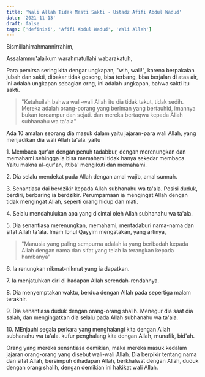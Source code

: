 ```yaml
---
title: 'Wali Allah Tidak Mesti Sakti - Ustadz Afifi Abdul Wadud'
date: '2021-11-13'
draft: false
tags: ['definisi', 'Afifi Abdul Wadud', 'Wali Allah']
---
```


Bismillahirrahmannirrahim,

Assalammu'alaikum warahmatullahi wabarakatuh,

Para pemirsa sering kita dengar ungkapan, "wih, wali!", karena berpakaian jubah dan sakti, dibakar tidak gosong, bisa terbang, bisa berjalan di atas air, ini adalah ungkapan sebagian orng, ini adalah ungkapan, bahwa sakti itu sakti.

> "Ketahuilah bahwa wali-wali Allah itu dia tidak takut, tidak sedih. Mereka adalah orang-porang yang beriman yang bertauhid, imannya bukan tercampur dan sejati. dan mereka bertaqwa kepada Allah subhanahu wa ta'ala"

Ada 10 amalan seorang dia masuk dalam yaitu jajaran-para wali Allah, yang menjadikan dia wali Allah ta'ala. yaitu

1\. Membaca qur'an dengan penuh tadabbur, dengan merenungkan dan memahami sehingga ia bisa memahami tidak hanya sekedar membaca. Yaitu makna al-qur'an, ittiba' mengikuti dan memahami.

2\. Dia selalu mendekat pada Allah dengan amal wajib, amal sunnah.

3\. Senantiasa dai berdzikir kepada Allah subhanahu wa ta'ala. Posisi duduk, berdiri, berbaring ia berdzikir. Perumpamaan ia mengingat Allah dengan tidak mengingat Allah, seperti orang hidup dan mati.

4\. Selalu mendahulukan apa yang dicintai oleh Allah subhanahu wa ta'ala.

5\. Dia senantiasa merenungkan, memahami, mentadaburi nama-nama dan sifat Allah ta'ala. Imam Ibnul Qayyim mengatakan, yang artinya,

> "Manusia yang paling sempurna adalah ia yang beribadah kepada Allah dengan nama dan sifat yang telah Ia terangkan kepada hambanya"

6\. Ia renungkan nikmat-nikmat yang ia dapatkan.

7\. Ia menjatuhkan diri di hadapan Allah serendah-rendahnya.

8\. Dia menyemptakan waktu, berdua dengan Allah pada sepertiga malam terakhir.

9\. Dia senantiasa duduk dengan orang-orang shalih. Menegur dia saat dia salah, dan mengingatkan dia selalu pada Allah subhanahu wa ta'ala.

10\. MEnjauhi segala perkara yang menghalangi kita dengan Allah subhanahu wa ta'ala. kufur penghalang kita dengan Allah, munafik, bid'ah.

Orang yang mereka sensntiasa demikian, maka mereka masuk kedalam jajaran orang-orang yang disebut wali-wali Allah. Dia berpikir tentang nama dan sifat Allah, bersimpuh dihadapan Allah, berkhalwat dengan Allah, duduk dengan orang shalih, dengan demikian ini hakikat wali Allah.
